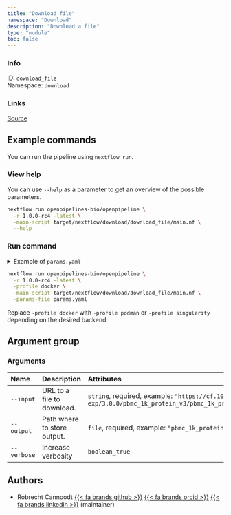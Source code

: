 ```yaml
---
title: "Download file"
namespace: "Download"
description: "Download a file"
type: "module"
toc: false
---
```


::: {.column-margin}

### Info

ID: `download_file`  
Namespace: `download`

### Links
[Source](https://github.com/openpipelines-bio/openpipeline/blob/1.0.0-rc4/./src/download/download_file){.btn-action .btn-sm .btn-info .btn role="button"}

:::



## Example commands

You can run the pipeline using `nextflow run`.

### View help

You can use `--help` as a parameter to get an overview of the possible parameters.

```bash
nextflow run openpipelines-bio/openpipeline \
  -r 1.0.0-rc4 -latest \
  -main-script target/nextflow/download/download_file/main.nf \
  --help
```

### Run command

<details>
<summary>Example of `params.yaml`</summary>
```yaml
# Arguments
input: # please fill in - example: "https://cf.10xgenomics.com/samples/cell-exp/3.0.0/pbmc_1k_protein_v3/pbmc_1k_protein_v3_raw_feature_bc_matrix.h5"
# output: "$id.$key.output.h5"
verbose: false

# Nextflow input-output arguments
publish_dir: # please fill in - example: "output/"
# param_list: "my_params.yaml"
```
</details>

```bash
nextflow run openpipelines-bio/openpipeline \
  -r 1.0.0-rc4 -latest \
  -profile docker \
  -main-script target/nextflow/download/download_file/main.nf \
  -params-file params.yaml
```

:::{.callout-note}
Replace `-profile docker` with `-profile podman` or `-profile singularity` depending on the desired backend.
:::

## Argument group

### Arguments

|Name        |Description                 |Attributes                                                                                                                                        |
|:-----------|:---------------------------|:-------------------------------------------------------------------------------------------------------------------------------------------------|
|`--input`   |URL to a file to download.  |`string`, required, example: `"https://cf.10xgenomics.com/samples/cell-exp/3.0.0/pbmc_1k_protein_v3/pbmc_1k_protein_v3_raw_feature_bc_matrix.h5"` |
|`--output`  |Path where to store output. |`file`, required, example: `"pbmc_1k_protein_v3_raw_feature_bc_matrix.h5"`                                                                        |
|`--verbose` |Increase verbosity          |`boolean_true`                                                                                                                                    |

## Authors


  * Robrecht Cannoodt [{{< fa brands github >}}](https://github.com/rcannood) [{{< fa brands orcid >}}](https://orcid.org/0000-0003-3641-729X) [{{< fa brands linkedin >}}](https://linkedin.com/in/robrechtcannoodt) (maintainer)
